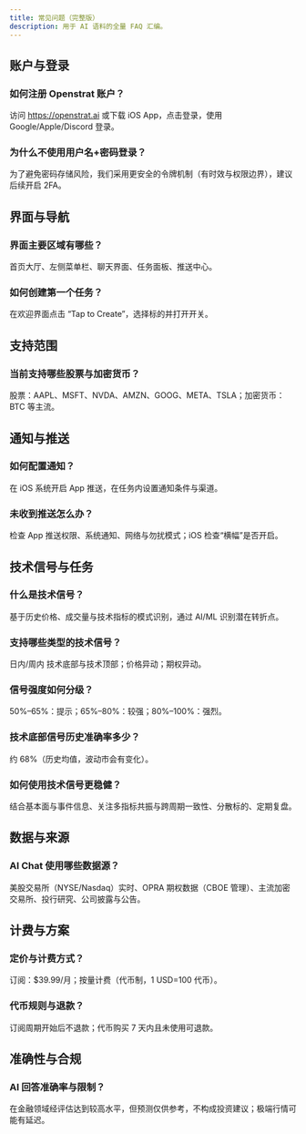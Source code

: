 ```yaml
---
title: 常见问题（完整版）
description: 用于 AI 语料的全量 FAQ 汇编。
---
```


## 账户与登录
### 如何注册 Openstrat 账户？
访问 https://openstrat.ai 或下载 iOS App，点击登录，使用 Google/Apple/Discord 登录。

### 为什么不使用用户名+密码登录？
为了避免密码存储风险，我们采用更安全的令牌机制（有时效与权限边界），建议后续开启 2FA。

## 界面与导航
### 界面主要区域有哪些？
首页大厅、左侧菜单栏、聊天界面、任务面板、推送中心。

### 如何创建第一个任务？
在欢迎界面点击 “Tap to Create”，选择标的并打开开关。

## 支持范围
### 当前支持哪些股票与加密货币？
股票：AAPL、MSFT、NVDA、AMZN、GOOG、META、TSLA；加密货币：BTC 等主流。

## 通知与推送
### 如何配置通知？
在 iOS 系统开启 App 推送，在任务内设置通知条件与渠道。

### 未收到推送怎么办？
检查 App 推送权限、系统通知、网络与勿扰模式；iOS 检查“横幅”是否开启。

## 技术信号与任务
### 什么是技术信号？
基于历史价格、成交量与技术指标的模式识别，通过 AI/ML 识别潜在转折点。

### 支持哪些类型的技术信号？
日内/周内 技术底部与技术顶部；价格异动；期权异动。

### 信号强度如何分级？
50%–65%：提示；65%–80%：较强；80%–100%：强烈。

### 技术底部信号历史准确率多少？
约 68%（历史均值，波动市会有变化）。

### 如何使用技术信号更稳健？
结合基本面与事件信息、关注多指标共振与跨周期一致性、分散标的、定期复盘。

## 数据与来源
### AI Chat 使用哪些数据源？
美股交易所（NYSE/Nasdaq）实时、OPRA 期权数据（CBOE 管理）、主流加密交易所、投行研究、公司披露与公告。

## 计费与方案
### 定价与计费方式？
订阅：$39.99/月；按量计费（代币制，1 USD=100 代币）。

### 代币规则与退款？
订阅周期开始后不退款；代币购买 7 天内且未使用可退款。

## 准确性与合规
### AI 回答准确率与限制？
在金融领域经评估达到较高水平，但预测仅供参考，不构成投资建议；极端行情可能有延迟。

